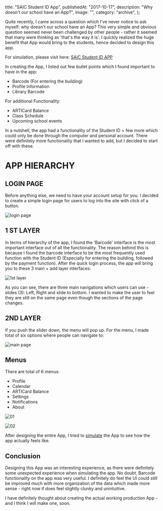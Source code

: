   title: "SAIC Student ID App",
  publishedAt: "2017-10-17",
  description: "Why doesn't our school have an App?",
  image: "",
  category: "archive",
};

Quite recently, I came across a question which I've never notice to ask myself: why doesn't our school have an App? This very simple and obvious question seemed never been challenged by other people - rather it seemed that many were thinking as 'that's the way it is'. I quickly realized the huge benefit that App would bring to the students, hence decided to design this app.

For simulation, please visit here: [SAIC Student ID APP](https://invis.io/GRDTW9W5M)

In creating the App, I listed out few bullet points which I found important to have in the app:

- Barcode (For entering the building)
- Profile Information
- Library Barcode

For additional Functionality:

- ARTICard Balance
- Class Schedule
- Upcoming school events

In a nutshell, the app had a functionality of the Student ID + few more which could only be done through the computer and personal account. There were definitely more functionality that I wanted to add, but I decided to start off with these.

# APP HIERARCHY

## LOGIN PAGE

Before anything else, we need to have your account setup for you. I decided to create a simple login page for users to log into the site with click of a button.

![login page](/static/images/saic-student-id-app/artboard-1-0.5x.png "login page")

## 1 ST LAYER

In terms of hierarchy of the app, I found the 'Barcode' interface is the most important interface out of all the functionality. The reason behind this is because I found the barcode interface to be the most frequently used function with the Student ID (Especially for entering the building, followed by the payment function). After the quick login process, the app will bring you to these 3 main + add layer interfaces:

![1st layer](/static/images/saic-student-id-app/screen-shot-2019-02-25-at-12.57.36-pm.png "1st layer")

As you can see, there are three main navigations which users can use - slides (3): Left, Right and slide to bottom. I wanted to make the user to feel they are still on the same page even though the sections of the page changes.

## 2ND LAYER

If you push the slider down, the menu will pop up. For the menu, I made total of six options where people can navigate to:

![main page](/static/images/saic-student-id-app/artboard-6-copy-10-0.5x.png "main page")

## Menus

There are total of 6 menus:

- Profile
- Calendar
- ARTICard Balance
- Settings
- Notifications
- About

![01](/static/images/saic-student-id-app/screen-shot-2019-02-25-at-12.59.38-pm.png "01")

![02](/static/images/saic-student-id-app/screen-shot-2019-02-25-at-1.00.43-pm.png "02")

After designing the entire App, I tried to [simulate](https://projects.invisionapp.com/share/GRDTW9W5M#/screens) the App to see how the app actually feels like.

## Conclusion

Designing this App was an interesting experience, as there were definitely some unexpected experience when simulating the app. No doubt, Barcode functionality on the app was very useful. I definitely do feel the UI could still be improved much with more organization of the data which made more sense - right now if does feel slightly clunky and unintuitive.

I have definitely thought about creating the actual working production App - and I think I will make one, soon.
